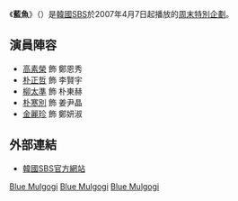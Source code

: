 {{Unreferenced|time=2014-05-24T03:36:14+00:00}}
{{Infobox Television
| show_name      = 藍魚
| original_name  = {{lang|ko|푸른 물고기}}
| image          = [[File:Blue_Fish_sbs.jpg|250px]]
| caption        = 
| genre          = 
| format         = 
| creator        = 
| developer      = 
| writer         = [[具善京|具善京]]
| director       = [[金壽龍|金壽龍]]
| starring       = [[高素榮|高素榮]]、[[朴正哲|朴正哲]]、[[柳太準|柳太準]]、<br />[[朴寒別|朴寒別]]
| slogan               =  
| theme_music_composer = 
| opentheme            = 
| endtheme             = 
| composer             = 
| country        = {{KOR}}
| language       = [[韓語|韓語]]
| num_episodes   = 16
| list_episodes  = 
| location       = 
| runtime        = 
| company        = HB Entertainment
| distributor    = 
| channel        = [[SBS_(韓國)|SBS]]
| picture_format = 
| audio_format   = 
| first_run      = {{KOR}}
| first_aired    = {{Start date|2007|4|7}}
| last_aired     = {{End date|2007|5|27}}
| preceded_by    = <!--只適用於系列作品-->
| followed_by    = <!--只適用於系列作品-->
| related        =
| website        = http://tv.sbs.co.kr/bluefish/
| production_website   = 
}}
《'''藍魚'''》（{{lang-ko|'''푸른 물고기'''}}）是[[韓國|韓國]][[SBS_(韓國)|SBS]]於2007年4月7日起播放的[[SBS週末特別計劃劇|周末特別企劃]]。

== 演員陣容 ==
*[[高素榮|高素榮]] 飾 鄭恩秀
*[[朴正哲|朴正哲]] 飾 李賢宇
*[[柳太準|柳太準]] 飾 朴東赫
*[[朴寒別|朴寒別]] 飾 姜尹晶
*[[金麗珍|金麗珍]] 飾 鄭妍淑

== 外部連結 ==
*[http://tv.sbs.co.kr/bluefish/ 韓國SBS官方網站] {{Wayback|url=http://tv.sbs.co.kr/bluefish/ |date=20100326063111 }} {{ko}}

{{電視節目的變遷
|電視台= {{KOR}} [[SBS_(韓國)|SBS]] 
|播放檔次= [[SBS週末特別計劃劇|周末特別企劃]]
|節目名稱= 藍魚<br />（2007年4月7日 - 2007年5月27日）
|上一節目= [[為愛瘋狂|為愛瘋狂]]<br />（2007年2月1日 - 2007年4月1日）
|下一節目= [[不良情侶|不良情侶]]<br />（2007年6月2日 - 2007年7月22日）
}}
{{SBS週末特別計劃劇}}
{{HB Entertainment}}
[[Category:2007年韓國電視劇集|Blue Mulgogi]]
[[Category:SBS週末特別計劃劇|Blue Mulgogi]]
[[Category:韓國愛情劇|Blue Mulgogi]]